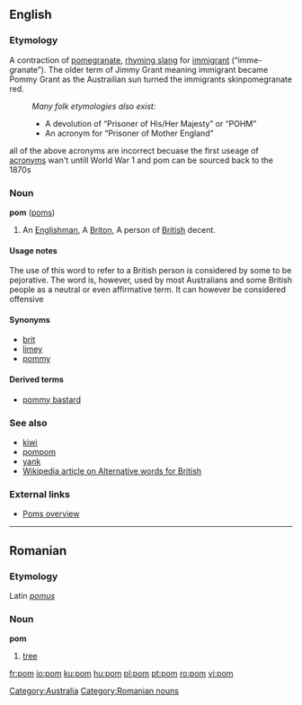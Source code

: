 ==English==

===Etymology===
A contraction of [[pomegranate]], [[rhyming slang]] for [[immigrant]] (“imme-granate”). The older term of Jimmy Grant meaning immigrant became Pommy Grant as the Austrailian sun turned the immigrants skinpomegranate red.
:''Many folk etymologies also exist:''
:*A devolution of “Prisoner of His/Her Majesty” or “POHM”
:*An acronym for “Prisoner of Mother England”

all of the above acronyms are incorrect becuase the first useage of [[acronym]]s wan't untill World War 1 and pom can be sourced back to the 1870s
===Noun===
'''pom''' ([[poms]])

# {{italbrac|Australian|pejorative}} An [[Englishman]], A [[Briton]], A person of [[British]] decent.

====Usage notes====
The use of this word to refer to a British person is considered by some to be pejorative. The word is, however, used by most Australians and some British people as a neutral or even affirmative term. It can however be considered offensive

====Synonyms====
*[[brit]]
*[[limey]]
*[[pommy]]

====Derived terms====
*[[pommy bastard]]

===See also===
*[[kiwi]]
*[[pompom]]
*[[yank]]
*[[w:Alternative words for British|Wikipedia article on Alternative words for British]]

===External links===
*[http://www.australianbeers.com/culture/poms.htm Poms overview]

[[Category:Australia]]

----

==Romanian==

===Etymology===
Latin ''[[pomus]]''

===Noun===
'''pom''' {{m}}

# [[tree]]

[[Category:Romanian nouns]]

[[fr:pom]]
[[io:pom]]
[[ku:pom]]
[[hu:pom]]
[[pl:pom]]
[[pt:pom]]
[[ro:pom]]
[[vi:pom]]
